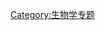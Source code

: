 {{Wikipedia category}}
{{Articles by Quality| topic=生物|project=生物|format=toc}}
{{Articles by Importance| topic=生物|project=生物|format=toc}}
{{:Wikipedia:生物专题/需要整理的生物条目图表}}
{{Commonscat|WikiProject Tree of Life}}

[[Category:生物学专题|Category:生物学专题]]